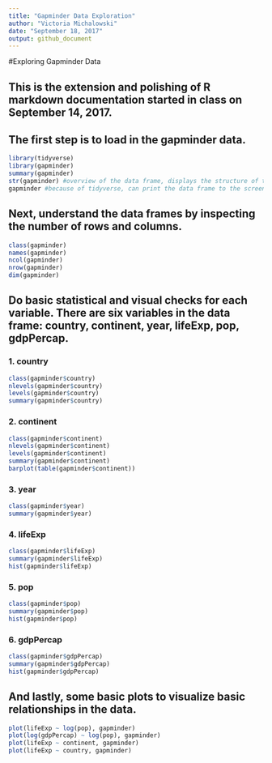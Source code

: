 ```yaml
---
title: "Gapminder Data Exploration"
author: "Victoria Michalowski"
date: "September 18, 2017"
output: github_document
---
```


#Exploring Gapminder Data

## This is the extension and polishing of R markdown documentation started in class on September 14, 2017.

## The first step is to load in the gapminder data.
```r
library(tidyverse)
library(gapminder)
summary(gapminder)
str(gapminder) #overview of the data frame, displays the structure of the object
gapminder #because of tidyverse, can print the data frame to the screen without cluttering the console
```
## Next, understand the data frames by inspecting the number of rows and columns.
```r
class(gapminder)
names(gapminder)
ncol(gapminder)
nrow(gapminder)
dim(gapminder)
```
## Do basic statistical and visual checks for each variable. There are six variables in the data frame: country, continent, year, lifeExp, pop, gdpPercap.

### 1. country
```r
class(gapminder$country)
nlevels(gapminder$country)
levels(gapminder$country)
summary(gapminder$country)
```

### 2. continent
```r
class(gapminder$continent)
nlevels(gapminder$continent)
levels(gapminder$continent)
summary(gapminder$continent)
barplot(table(gapminder$continent))
```

### 3. year
```r
class(gapminder$year)
summary(gapminder$year)
```

### 4. lifeExp
```r
class(gapminder$lifeExp)
summary(gapminder$lifeExp)
hist(gapminder$lifeExp)
```

### 5. pop
```r
class(gapminder$pop)
summary(gapminder$pop)
hist(gapminder$pop)
```

### 6. gdpPercap
```r
class(gapminder$gdpPercap)
summary(gapminder$gdpPercap)
hist(gapminder$gdpPercap)
```

## And lastly, some basic plots to visualize basic relationships in the data.

```r
plot(lifeExp ~ log(pop), gapminder)
plot(log(gdpPercap) ~ log(pop), gapminder)
plot(lifeExp ~ continent, gapminder)
plot(lifeExp ~ country, gapminder)

```


